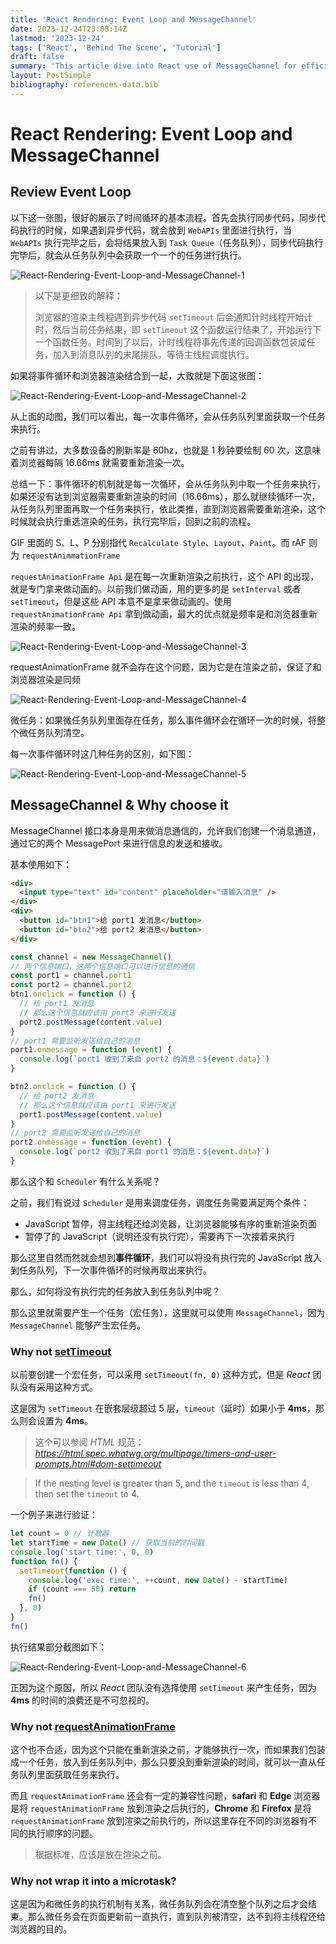 ```yaml
---
title: 'React Rendering: Event Loop and MessageChannel'
date: 2023-12-24T23:08:14Z
lastmod: '2023-12-24'
tags: ['React', 'Behind The Scene', 'Tutorial']
draft: false
summary: 'This article dive into React use of MessageChannel for efficient rendering.'
layout: PostSimple
bibliography: references-data.bib
---
```


# React Rendering: Event Loop and MessageChannel

## Review Event Loop

以下这一张图，很好的展示了时间循环的基本流程。首先会执行同步代码，同步代码执行的时候，如果遇到异步代码，就会放到 `WebAPIs` 里面进行执行，当 `WebAPIs` 执行完毕之后，会将结果放入到 `Task Queue`（任务队列），同步代码执行完毕后，就会从任务队列中会获取一个一个的任务进行执行。

![React-Rendering-Event-Loop-and-MessageChannel-1](/static/images/React/React-Rendering-Event-Loop-and-MessageChannel/React-Rendering-Event-Loop-and-MessageChannel-1.gif)

> 以下是更细致的解释：
>
> 浏览器的渲染主线程遇到异步代码 `setTimeout` 后会通知计时线程开始计时，然后当前任务结束，即 `setTimeout` 这个函数运行结束了，开始运行下一个函数任务。时间到了以后，计时线程将事先传递的回调函数包装成任务，加入到消息队列的末尾排队，等待主线程调度执行。

如果将事件循环和浏览器渲染结合到一起，大致就是下面这张图：

![React-Rendering-Event-Loop-and-MessageChannel-2](/static/images/React/React-Rendering-Event-Loop-and-MessageChannel/React-Rendering-Event-Loop-and-MessageChannel-2.gif)

从上面的动图，我们可以看出，每一次事件循环，会从任务队列里面获取一个任务来执行。

之前有讲过，大多数设备的刷新率是 60hz，也就是 1 秒钟要绘制 60 次，这意味着浏览器每隔 16.66ms 就需要重新渲染一次。

总结一下：事件循环的机制就是每一次循环，会从任务队列中取一个任务来执行，如果还没有达到浏览器需要重新渲染的时间（16.66ms），那么就继续循环一次，从任务队列里面再取一个任务来执行，依此类推，直到浏览器需要重新渲染，这个时候就会执行重选渲染的任务，执行完毕后，回到之前的流程。

GIF 里面的 S、L、P 分别指代 `Recalculate Style`、`Layout`、`Paint`。而 rAF 则为 `requestAnimmationFrame`

`requestAnimationFrame Api` 是在每一次重新渲染之前执行，这个 API 的出现，就是专门拿来做动画的。以前我们做动画，用的更多的是 `setInterval` 或者 `setTimeout`，但是这些 API 本意不是拿来做动画的。使用 `requestAnimationFrame Api` 拿到做动画，最大的优点就是频率是和浏览器重新渲染的频率一致。

![React-Rendering-Event-Loop-and-MessageChannel-3](/static/images/React/React-Rendering-Event-Loop-and-MessageChannel/React-Rendering-Event-Loop-and-MessageChannel-3.png)

requestAnimationFrame 就不会存在这个问题，因为它是在渲染之前，保证了和浏览器渲染是同频

![React-Rendering-Event-Loop-and-MessageChannel-4](/static/images/React/React-Rendering-Event-Loop-and-MessageChannel/React-Rendering-Event-Loop-and-MessageChannel-4.png)

微任务：如果微任务队列里面存在任务，那么事件循环会在循环一次的时候，将整个微任务队列清空。

每一次事件循环时这几种任务的区别，如下图：

![React-Rendering-Event-Loop-and-MessageChannel-5](/static/images/React/React-Rendering-Event-Loop-and-MessageChannel/React-Rendering-Event-Loop-and-MessageChannel-5.gif)

## MessageChannel & Why choose it

MessageChannel 接口本身是用来做消息通信的，允许我们创建一个消息通道，通过它的两个 MessagePort 来进行信息的发送和接收。

基本使用如下：

```html
<div>
  <input type="text" id="content" placeholder="请输入消息" />
</div>
<div>
  <button id="btn1">给 port1 发消息</button>
  <button id="btn2">给 port2 发消息</button>
</div>
```

```js
const channel = new MessageChannel()
// 两个信息端口，这两个信息端口可以进行信息的通信
const port1 = channel.port1
const port2 = channel.port2
btn1.onclick = function () {
  // 给 port1 发消息
  // 那么这个信息就应该由 port2 来进行发送
  port2.postMessage(content.value)
}
// port1 需要监听发送给自己的消息
port1.onmessage = function (event) {
  console.log(`port1 收到了来自 port2 的消息：${event.data}`)
}

btn2.onclick = function () {
  // 给 port2 发消息
  // 那么这个信息就应该由 port1 来进行发送
  port1.postMessage(content.value)
}
// port2 需要监听发送给自己的消息
port2.onmessage = function (event) {
  console.log(`port2 收到了来自 port1 的消息：${event.data}`)
}
```

那么这个和 `Scheduler` 有什么关系呢？

之前，我们有说过 `Scheduler` 是用来调度任务，调度任务需要满足两个条件：

- JavaScript 暂停，将主线程还给浏览器，让浏览器能够有序的重新渲染页面
- 暂停了的 JavaScript（说明还没有执行完），需要再下一次接着来执行

那么这里自然而然就会想到**事件循环**，我们可以将没有执行完的 JavaScript 放入到任务队列，下一次事件循环的时候再取出来执行。

那么，如何将没有执行完的任务放入到任务队列中呢？

那么这里就需要产生一个任务（宏任务），这里就可以使用 `MessageChannel`，因为 `MessageChannel` 能够产生宏任务。

### Why not <u>setTimeout</u>

以前要创建一个宏任务，可以采用 `setTimeout(fn, 0)` 这种方式，但是 _React_ 团队没有采用这种方式。

这是因为 `setTimeout` 在嵌套层级超过 5 层，`timeout`（延时）如果小于 **4ms**，那么则会设置为 **4ms**。

> 这个可以参阅 _HTML_ 规范：*https://html.spec.whatwg.org/multipage/timers-and-user-prompts.html#dom-settimeout*

> If the nesting level is greater than 5, and the `timeout` is less than 4, then set the `timeout` to 4.

一个例子来进行验证：

```js
let count = 0 // 计数器
let startTime = new Date() // 获取当前的时间戳
console.log('start time:', 0, 0)
function fn() {
  setTimeout(function () {
    console.log('exec time:', ++count, new Date() - startTime)
    if (count === 50) return
    fn()
  }, 0)
}
fn()
```

执行结果部分截图如下：

![React-Rendering-Event-Loop-and-MessageChannel-6](/static/images/React/React-Rendering-Event-Loop-and-MessageChannel/React-Rendering-Event-Loop-and-MessageChannel-6.png)

正因为这个原因，所以 _React_ 团队没有选择使用 `setTimeout` 来产生任务，因为 **4ms** 的时间的浪费还是不可忽视的。

### Why not <u>requestAnimationFrame</u>

这个也不合适，因为这个只能在重新渲染之前，才能够执行一次，而如果我们包装成一个任务，放入到任务队列中，那么只要没到重新渲染的时间，就可以一直从任务队列里面获取任务来执行。

而且 `requestAnimationFrame` 还会有一定的兼容性问题，**safari** 和 **Edge** 浏览器是将 `requestAnimationFrame` 放到渲染之后执行的，**Chrome** 和 **Firefox** 是将 `requestAnimationFrame` 放到渲染之前执行的，所以这里存在不同的浏览器有不同的执行顺序的问题。

> 根据标准，应该是放在渲染之前。

### Why not wrap it into a microtask?

这是因为和微任务的执行机制有关系，微任务队列会在清空整个队列之后才会结束。那么微任务会在页面更新前一直执行，直到队列被清空，达不到将主线程还给浏览器的目的。
